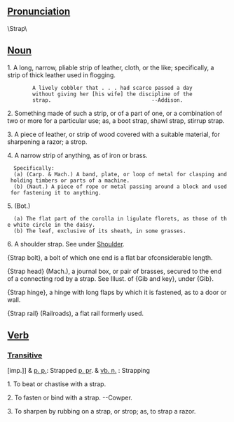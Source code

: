 ==[[Pronunciation]]==

\Strap\

==[[Noun]]==

1. A long, narrow, pliable strip of leather, cloth, or the like; specifically, a strip of thick leather used in flogging.

         A lively cobbler that . . . had scarce passed a day
         without giving her [his wife] the discipline of the
         strap.                                --Addison.

2. Something made of such a strip, or of a part of one, or a combination of two or more for a particular use; as, a boot strap, shawl strap, stirrup strap.

3. A piece of leather, or strip of wood covered with a suitable material, for sharpening a razor; a strop.

4. A narrow strip of anything, as of iron or brass.
   Specifically:
   (a) (Carp. & Mach.) A band, plate, or loop of metal for clasping and holding timbers or parts of a machine.
   (b) (Naut.) A piece of rope or metal passing around a block and used for fastening it to anything.

5. (Bot.)
   (a) The flat part of the corolla in ligulate florets, as those of the white circle in the daisy.
   (b) The leaf, exclusive of its sheath, in some grasses.

6. A shoulder strap. See under [[Shoulder]].

{Strap bolt}, a bolt of which one end is a flat bar ofconsiderable length.

{Strap head} (Mach.), a journal box, or pair of brasses, secured to the end of a connecting rod by a strap. See Illust. of {Gib and key}, under {Gib}.

{Strap hinge}, a hinge with long flaps by which it is fastened, as to a door or wall.

{Strap rail} (Railroads), a flat rail formerly used.

== [[Verb]]==

===[[Transitive]]===

[imp.]] & [[p. p.]]: Strapped
[[p. pr]]. & [[vb. n.]] : Strapping

1. To beat or chastise with a strap.

2. To fasten or bind with a strap. --Cowper.

3. To sharpen by rubbing on a strap, or strop; as, to strap a razor.